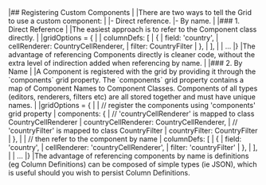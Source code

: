 <framework-specific-section frameworks="javascript">
|## Registering Custom Components
|
|There are two ways to tell the Grid to use a custom component:
|
|- Direct reference.
|- By name.
|
|### 1. Direct Reference
|
|The easiest approach is to refer to the Component class directly.
|
</framework-specific-section>

<framework-specific-section frameworks="javascript">
<snippet transform={false}>
|gridOptions = {
|
|    columnDefs: [
|        {
|            field: 'country',
|            cellRenderer: CountryCellRenderer,
|            filter: CountryFilter
|        },
|    ],
|
|    ...
|}
</snippet>
</framework-specific-section>

<framework-specific-section frameworks="javascript">
|The advantage of referencing Components directly is cleaner code, without the extra level of indirection added when referencing by name.
|
|### 2. By Name
|
|A Component is registered with the grid by providing it through the `components` grid property. The `components` grid property contains a map of Component Names to Component Classes. Components of all types (editors, renderers, filters etc) are all stored together and must have unique names.
|
</framework-specific-section>

<framework-specific-section frameworks="javascript">
<snippet transform={false}>
|gridOptions = {
|
|    // register the components using 'components' grid property
|    components: {
|        // 'countryCellRenderer' is mapped to class CountryCellRenderer
|        countryCellRenderer: CountryCellRenderer,
|        // 'countryFilter' is mapped to class CountryFilter
|        countryFilter: CountryFilter
|    },
|
|    // then refer to the component by name
|    columnDefs: [
|        {
|            field: 'country',
|            cellRenderer: 'countryCellRenderer',
|            filter: 'countryFilter'
|        },
|    ],
|
|    ...
|}
</snippet>
</framework-specific-section>

<framework-specific-section frameworks="javascript">
|The advantage of referencing components by name is definitions (eg Column Definitions) can be composed of simple types (ie JSON), which is useful should you wish to persist Column Definitions.
</framework-specific-section>